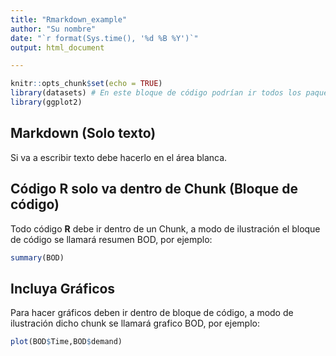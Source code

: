 ```yaml
---
title: "Rmarkdown_example"
author: "Su nombre"
date: "`r format(Sys.time(), '%d %B %Y')`"
output: html_document

---
```


```r
knitr::opts_chunk$set(echo = TRUE)
library(datasets) # En este bloque de código podrían ir todos los paquetes que necesite
library(ggplot2)
```

## Markdown (Solo texto)

Si va a escribir texto debe hacerlo en el área blanca.

## Código R solo va dentro de Chunk (Bloque de código)

Todo código **R** debe ir dentro de un Chunk, a modo de ilustración el bloque de código se llamará resumen BOD, por ejemplo:

```r
summary(BOD)
```

## Incluya Gráficos

Para hacer gráficos deben ir dentro de bloque de código, a modo de ilustración dicho chunk se llamará grafico BOD, por ejemplo:

```r
plot(BOD$Time,BOD$demand)
```
